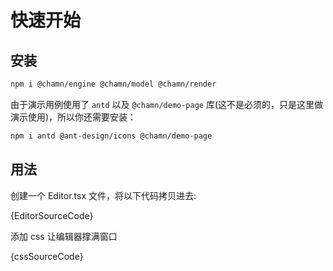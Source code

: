 
# 快速开始

## 安装

```bash npm2yarn
npm i @chamn/engine @chamn/model @chamn/render
```

由于演示用例使用了 `antd` 以及 `@chamn/demo-page` 库(这不是必须的，只是这里做演示使用)，所以你还需要安装：

```bash npm2yarn
npm i antd @ant-design/icons @chamn/demo-page
```

## 用法

创建一个 Editor.tsx 文件，将以下代码拷贝进去:

<CodeBlock language="tsx" title="Editor.tsx" showLineNumbers>
  {EditorSourceCode}
</CodeBlock>

添加 css 让编辑器撑满窗口

<CodeBlock language="css" title="index.css" showLineNumbers>
  {cssSourceCode}
</CodeBlock>
